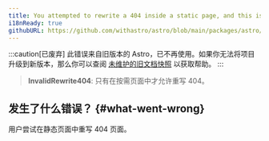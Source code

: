 ```yaml
---
title: You attempted to rewrite a 404 inside a static page, and this isn't allowed.
i18nReady: true
githubURL: https://github.com/withastro/astro/blob/main/packages/astro/src/core/errors/errors-data.ts
---
```


:::caution[已废弃]
此错误来自旧版本的 Astro，已不再使用。如果你无法将项目升级到新版本，那么你可以查阅 [未维护的旧文档快照](/zh-cn/upgrade-astro/#older-docs-unmaintained) 以获取帮助。
:::

> **InvalidRewrite404**: 只有在按需页面中才允许重写 404。

## 发生了什么错误？ \{#what-went-wrong\}
用户尝试在静态页面中重写 404 页面。


